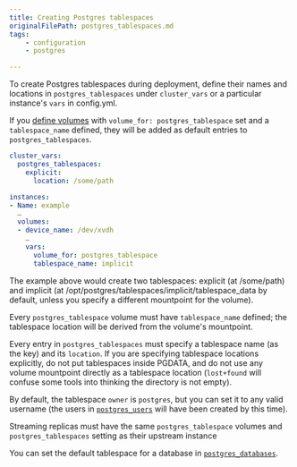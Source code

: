 ```yaml
---
title: Creating Postgres tablespaces
originalFilePath: postgres_tablespaces.md
tags:
    - configuration
    - postgres

---
```


To create Postgres tablespaces during deployment, define their names and
locations in `postgres_tablespaces` under `cluster_vars` or a particular
instance's `vars` in config.yml.

If you [define volumes](volumes) with
`volume_for: postgres_tablespace` set and a `tablespace_name` defined,
they will be added as default entries to `postgres_tablespaces`.

```yaml
cluster_vars:
  postgres_tablespaces:
    explicit:
      location: /some/path

instances:
- Name: example
  …
  volumes:
  - device_name: /dev/xvdh
    …
    vars:
      volume_for: postgres_tablespace
      tablespace_name: implicit
```

The example above would create two tablespaces: explicit (at /some/path)
and implicit (at /opt/postgres/tablespaces/implicit/tablespace_data by
default, unless you specify a different mountpoint for the volume).

Every `postgres_tablespace` volume must have `tablespace_name` defined;
the tablespace location will be derived from the volume's mountpoint.

Every entry in `postgres_tablespaces` must specify a tablespace name (as
the key) and its `location`. If you are specifying tablespace locations
explicitly, do not put tablespaces inside PGDATA, and do not use any
volume mountpoint directly as a tablespace location (`lost+found` will
confuse some tools into thinking the directory is not empty).

By default, the tablespace `owner` is `postgres`, but you can set it to
any valid username (the users in [`postgres_users`](postgres_users)
will have been created by this time).

Streaming replicas must have the same `postgres_tablespace` volumes and
`postgres_tablespaces` setting as their upstream instance

You can set the default tablespace for a database in
[`postgres_databases`](postgres_databases).
